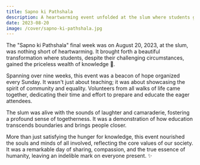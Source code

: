 ```yaml
---
title: Sapno ki Pathshala
description: A heartwarming event unfolded at the slum where students gained the wealth of knowledge 🌻
date: 2023-08-20
image: /cover/sapno-ki-pathshala.jpg
---
```


The "Sapno ki Pathshala" final week was  on August 20, 2023, at the slum, was nothing short of heartwarming. It brought forth a beautiful transformation where students, despite their challenging circumstances, gained the priceless wealth of knowledge 🌻.

Spanning over nine weeks, this event was a beacon of hope organized every Sunday. It wasn't just about teaching; it was about showcasing the spirit of community and equality. Volunteers from all walks of life came together, dedicating their time and effort to prepare and educate the eager attendees.

The slum was alive with the sounds of laughter and camaraderie, fostering a profound sense of togetherness. It was a demonstration of how education transcends boundaries and brings people closer.

More than just satisfying the hunger for knowledge, this event nourished the souls and minds of all involved, reflecting the core values of our society. It was a remarkable day of sharing, compassion, and the true essence of humanity, leaving an indelible mark on everyone present. ✨
